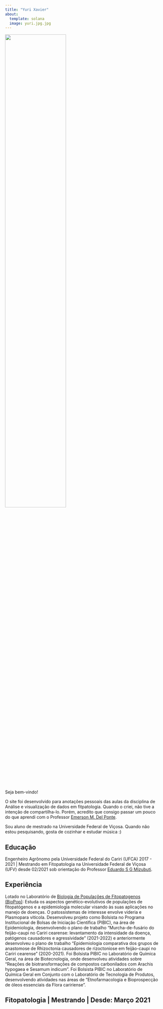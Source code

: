 ```yaml
---
title: "Yuri Xavier"
about:
  template: solana
  image: yuri.jpg.jpg 
---
```


![](images/top.gif){fig-align="center" width="63%"}

Seja bem-vindo!

O site foi desenvolvido para anotações pessoais das aulas da disciplina de Análise e visualização de dados em fitpatologia. Quando o criei, não tive a intenção de compartilha-lo. Porém, acredito que consigo passar um pouco do que aprendi com o Professor [Emerson M. Del Ponte](https://emersondelponte.netlify.app/).

Sou aluno de mestrado na Universidade Federal de Viçosa. Quando não estou pesquisando, gosta de cozinhar e estudar música :)

## Educação

Engenheiro Agrônomo pela Universidade Federal do Cariri (UFCA) 2017 - 2021 \| Mestrando em Fitopatologia na Universidade Federal de Viçosa (UFV) desde 02/2021 sob orientação do Professor [Eduardo S G Mizubuti](https://www.dfp.ufv.br/departamento/docentes/mizubuti/).

## Experiência 

Lotado no Laboratório de [Biologia de Populações de Fitopatogenos (BioPop)](http://www.dfp.ufv.br/departamento/laboratorios/biopop/): Estuda os aspectos genético-evolutivos de populações de fitopatógenos e a epidemiologia molecular visando às suas aplicações no manejo de doenças. O patossistemas de interesse envolve videria e Plasmopara viticola. Desenvolveu projeto como Bolsista no Programa Institucional de Bolsas de Iniciação Científica (PIBIC), na área de Epidemiologia, desenvolvendo o plano de trabalho "Murcha-de-fusário do feijão-caupi no Cariri cearense: levantamento da intensidade da doença, patógenos causadores e agressividade" (2021-2022) e anteriormente desenvolveu o plano de trabalho "Epidemiologia comparativa dos grupos de anastomose de Rhizoctonia causadores de rizoctoniose em feijão-caupi no Cariri cearense" (2020-2021). Foi Bolsista PIBIC no Laboratório de Química Geral, na área de Biotecnologia, onde desenvolveu atividades sobre "Reações de biotransformações de compostos carbonilados com Arachis hypogaea e Sesamum indicum". Foi Bolsista PIBIC no Laboratório de Química Geral em Conjunto com o Laboratório de Tecnologia de Produtos, desenvolvendo atividades nas áreas de "Etnofarmacologia e Bioprospecção de óleos essenciais da Flora caririense".

## Fitopatologia \| Mestrando \| Desde: Março 2021
